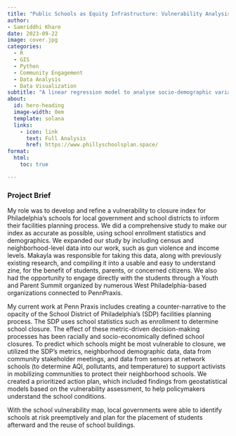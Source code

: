 ```yaml
---
title: "Public Schools as Equity Infrastructure: Vulnerability Analysis"
author:
- Samriddhi Khare
date: 2023-09-22
image: cover.jpg
categories:
  - R
  - GIS
  - Python
  - Community Engagement 
  - Data Analysis
  - Data Visualization
subtitle: "A linear regression model to analyse socio-demographic variables across TOD and non-TOD tracts."
about:
  id: hero-heading
  image-width: 0em
  template: solana
  links:
    - icon: link
      text: Full Analysis
      href: https://www.phillyschoolsplan.space/
format:
  html:
    toc: true

---
```


### Project Brief

My role was to develop and refine a vulnerability to closure index for Philadelphia’s schools for local government and school districts to inform their facilities planning process. We did a comprehensive study to make our index as accurate as possible, using school enrollment statistics and demographics. We expanded our study by including census and neighborhood-level data into our work, such as gun violence and income levels. Makayla was responsible for taking this data, along with previously existing research, and compiling it into a usable and easy to understand zine, for the benefit of students, parents, or concerned citizens. We also had the opportunity to engage directly with the students through a Youth and Parent Summit organized by numerous West Philadelphia-based organizations connected to PennPraxis.  

My current work at Penn Praxis includes creating a counter-narrative to the opacity of the School District of Philadelphia's (SDP) facilities planning process. The SDP uses school statistics such as enrollment to determine school closure. The effect of these metric-driven decision-making processes has been racially and socio-economically defined school closures. To predict which schools might be most vulnerable to closure, we utilized the SDP’s metrics, neighborhood demographic data, data from community stakeholder meetings, and data from sensors at network schools (to determine AQI, pollutants, and temperature) to support activists in mobilizing communities to protect their neighborhood schools. We created a prioritized action plan, which included findings from geostatistical 
models based on the vulnerability assessment, to help policymakers understand the school conditions. 

With the school vulnerability map, local governments were able to identify schools at risk preemptively 
and plan for the placement of students afterward and the reuse of school buildings. 
